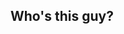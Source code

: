 
## Who's this guy?

<PersonList>
  <Person avatar={matt} 
    name="Matt Schroeder" 
    twitter="mattschroeder_" 
    linkedin="matthewschroeder3"
    title="Senior Consultant" 
    key="matt" />
</PersonList>
